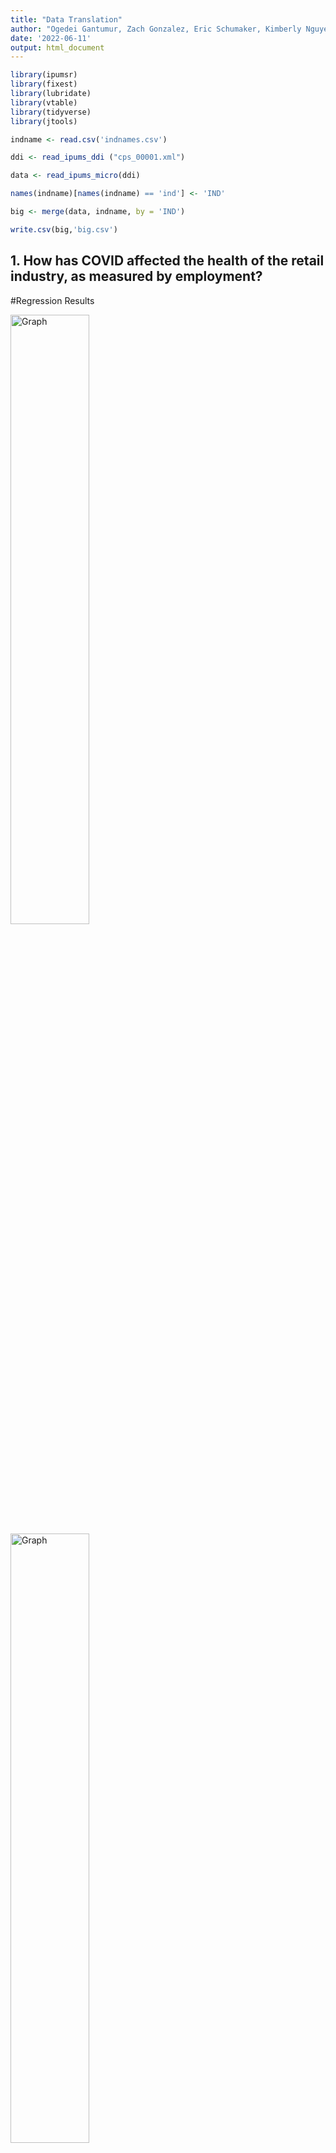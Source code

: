 ```yaml
---
title: "Data Translation"
author: "Ogedei Gantumur, Zach Gonzalez, Eric Schumaker, Kimberly Nguyen"
date: '2022-06-11'
output: html_document
---
```


```r

library(ipumsr)
library(fixest)
library(lubridate)
library(vtable)
library(tidyverse)
library(jtools)

indname <- read.csv('indnames.csv')

ddi <- read_ipums_ddi ("cps_00001.xml")

data <- read_ipums_micro(ddi)

names(indname)[names(indname) == 'ind'] <- 'IND'

big <- merge(data, indname, by = 'IND')

write.csv(big,'big.csv')

```

## 1. How has COVID affected the health of the retail industry, as measured by employment?

#Regression Results


![Graph](g1.png){#id .class width=50% height=50%}
![Graph](g2.png){#id .class width=50% height=50%}

![Graph](g3.png){#id .class width=50% height=50%}

  To figure out how covid affected the health of the retail industry as measured by unemployment I regressed three variables across the relevant timeline. The variables include the labor force rate, unemployment rate, and COVID unemployment rate. The start date is 03/01/2019, and the end date is 04/01/2022.  The regression of the labor force rate across time gives us a picture of available labor throughout the pandemic which is important to the retail industry because it shows what labor resources were available to the industry. The unemployment rate and covid unemployment rate describe the proportion of workers in the labor force that are not working. The corresponding graphs illustrate the sharp spike in unemployment starting in early 2020 that results from the prevalence of COVID. With regards to unemployment, the retail industry experienced severe trauma through the start of COVID. By January 2021 the unemployment rate had almost returned to its pre-COVID level of around 4%, but due to another rise in COVID unemployment increased for a relatively short period before resuming its decline after the winter months. By this point covid was still prevalent, but society had started to adapt to the new circumstances allowing for a less intense spike than in 2020. Over the measured time period (03/01/20 - 04/01/22) COVID had an enormous negative impact on the health of the retail industry regarding unemployment. 

## 2. How has retail fared relative to other industries?


```r

#Retail Trade vs Arts/Entertainment Industry Regression

retent <- big %>%
  filter(indname %in% c('Retail Trade','Arts, Entertainment, and Recreation, and Accommodation and Food Services')) %>%
  mutate(unemployed = 1*(EMPSTAT %in% 20:22),
         date = ym(paste0(YEAR, MONTH))) %>%
  filter(date > ym(paste0('2020', '04'))) %>%
           mutate(indname = factor(indname, levels =rev(c('Retail Trade','Arts, Entertainment, and Recreation, and Accommodation and Food Services'))),
                  date = as.numeric(date)/30)

ret1 <- feols(unemployed~date*indname, data=retent)

export_summs(ret1, model.names = 'Retail Trade vs Arts/Entertainment',number_format = "%.4f")

```
  In order to establish competitive benchmarks, we utilized U.S unemployment statistics from the Current Population Survey. These benchmarks allow us to compare the relative performance of similar industries during the pandemic to that of our own retail industry. Regression analysis was performed with unemployment regressed against date and an interaction term for that of the industry type. The Arts/ Entertainment Industry and Wholesale Trade were selected as industries due to their organizational similarities to that of the retail trade industry. These similarities would aid in establishing a comparable benchmark. Both interaction coefficients were statistically significant at an alpha value of 0.001 leaving both to hold statistically significant differences in unemployment rates. In the regression of Retail Trade vs Arts/Entertainment Industry we witness an interaction term coefficient of 0.0060 which indicates that Retail trade industry has a statistically significant higher rate of unemployment. Whilst the Retail Trade vs Wholesale trade regression yielded an interaction coefficient of –0.0008 which indicates that Retail trade has a statistically significant, lower rate of unemployment. These considerations were made with the assumption that the industries were facing similar conditions to be worthy of a comparable benchmark. The data set also presented its own definition of officially recognized industries and unemployment definitions that could greatly vary from source to source. There is also the limitation of utilizing public unemployment records that don’t necessarily represent the health of an entire industry as some firms may be moving towards capital-based labor or vice versa with manual labor. Overall, we can see that when considering the rate of unemployment over time for retail trade it seems to be lagging behind than that of the Arts/Entertainment industry over time but is faring better off than that of the Wholesale trade industry over time.  

```r

#Retail Trade vs Wholesale Trade Regression

retwho <- big %>%
  filter(indname %in% c('Retail Trade','Wholesale Trade')) %>%
  mutate(unemployed = 1*(EMPSTAT %in% 20:22),
         date = ym(paste0(YEAR, MONTH))) %>%
  filter(date > ym(paste0('2020', '04'))) %>%
  mutate(indname = factor(indname, levels =rev(c('Retail Trade','Wholesale Trade'))),
         date = as.numeric(date)/30)

ret2 <- feols(unemployed~date*indname, data=retwho)

export_summs(ret2, model.names ='Retail Trade vs Wholesale Trade', number_format = "%.4f")

```

## 3. Retail needs to worry about who has money to spend - what has changed about who is working and earning money?

```r

#Family Income vs Time (date) Regression

famincome <- big %>%
  mutate(date = ym(paste0(YEAR, MONTH))) %>%
  filter(date > ym(paste0('2020', '04'))) %>%
  mutate(date = as.numeric(date)/30)

famreg <- feols(FAMINC~date, data = famincome)

export_summs(famreg, model.names = 'Family Income vs Time', number_format = "%.4f")
         
```

  To see the change in who is working and earning money since COVID-19 in April 2020, we regressed the family income variable across the date variable which covers the relevant timeline. The family income variable is the total income of all persons related to the head of the household who are 15 years or older. Income consists of money from jobs, net income from a business, farm/rent, pensions, dividends, interest, and Social Security payments. The date variable starts in April 2020 and is in monthly increments. Changes in the family income variable would show the change in who is working and earning money since any changes in a person’s earnings would be reflected in their family income. By regressing family income throughout our timeline, we are able to see if families are earning more or less money since COVID-19. Our results show that every one-unit increase in month since April 2020 is associated with a –0.0875 unit decrease in family income. Since job income is included in our family income variable, we can also assume that a decrease in family income can be associated with fewer working family members. In the context of our data, this is quite plausible since a lot of people lost their jobs with the onset of COVID-19 so there would be a change in who is working and earning when calculating the total family income. Over the measured time period of April 2020 to April 2022, family members are working less and earning less money. 